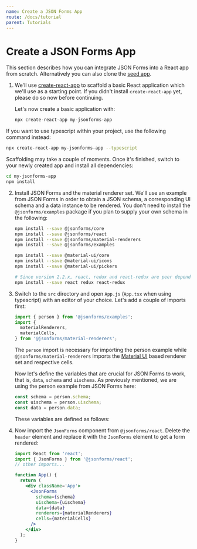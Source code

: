 ```yaml
---
name: Create a JSON Forms App
route: /docs/tutorial
parent: Tutorials
---
```



# Create a JSON Forms App

This section describes how you can integrate JSON Forms into a React app from scratch.
Alternatively you can also clone the [seed app](https://github.com/eclipsesource/jsonforms-react-seed).

1. We'll use [create-react-app](https://github.com/facebookincubator/create-react-app) to scaffold a basic React application which we'll use as a starting point.
   If you didn't install `create-react-app` yet, please do so now before continuing.

   Let's now create a basic application with:

   ```bash
   npx create-react-app my-jsonforms-app
   ```

If you want to use typescript within your project, use the following command instead:

```bash
npx create-react-app my-jsonforms-app --typescript
```

Scaffolding may take a couple of moments. Once it's finished, switch to your newly created app and
install all dependencies:

```bash
cd my-jsonforms-app
npm install
```

2. Install JSON Forms and the material renderer set. We'll use an example from JSON Forms in order to obtain
   a JSON schema, a corresponding UI schema and a data instance to be rendered. You don't need to install
   the `@jsonforms/examples` package if you plan to supply your own schema in the following:

   ```bash
   npm install --save @jsonforms/core
   npm install --save @jsonforms/react
   npm install --save @jsonforms/material-renderers
   npm install --save @jsonforms/examples

   npm install --save @material-ui/core
   npm install --save @material-ui/icons
   npm install --save @material-ui/pickers

   # Since version 2.2.x, react, redux and react-redux are peer dependencies
   npm install --save react redux react-redux
   ```

3. Switch to the `src` directory and open `App.js` (`App.tsx` when using typescript) with an editor of your choice.
   Let's add a couple of imports first:

   ```javascript
   import { person } from '@jsonforms/examples';
   import {
     materialRenderers,
     materialCells,
   } from '@jsonforms/material-renderers';
   ```

   The `person` import is necessary for importing the person example
   while `@jsonforms/material-renderers` imports the
   [Material UI](https://material-ui.com) based
   renderer set and respective cells.

   Now let's define the variables that are crucial for JSON Forms to work,
   that is, `data`, `schema` and `uischema`. As previously mentioned, we are
   using the person example from JSON Forms here:

   ```javascript
   const schema = person.schema;
   const uischema = person.uischema;
   const data = person.data;
   ```

   These variables are defined as follows:

   <PersonVars />

4. Now import the `JsonForms` component from `@jsonforms/react`.
   Delete the `header` element and replace it with the `JsonForms` element
   to get a form rendered:

   ```jsx
   import React from 'react';
   import { JsonForms } from '@jsonforms/react';
   // other imports...

   function App() {
     return (
       <div className='App'>
         <JsonForms
           schema={schema}
           uischema={uischema}
           data={data}
           renderers={materialRenderers}
           cells={materialCells}
         />
       </div>
     );
   }
   ```
